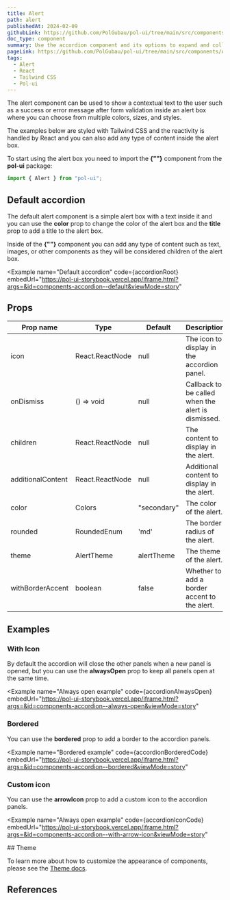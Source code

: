 ```yaml
---
title: Alert
path: alert
publishedAt: 2024-02-09
githubLink: https://github.com/PolGubau/pol-ui/tree/main/src/components/Alert
doc_type: component
summary: Use the accordion component and its options to expand and collapse the content inside each panel based on state reactivity from React and Tailwind CSS
pageLink: https://github.com/PolGubau/pol-ui/tree/main/src/components/Alert
tags:
  - Alert
  - React
  - Tailwind CSS
  - Pol-ui
---
```





The alert component can be used to show a contextual text to the user such as a success or error message after form validation inside an alert box where you can choose from multiple colors, sizes, and styles.

The examples below are styled with Tailwind CSS and the reactivity is handled by React and you can also add any type of content inside the alert box.

To start using the alert box you need to import the **{"<Alert>"}** component from the **pol-ui** package:

```jsx
import { Alert } from "pol-ui";
```

## Default accordion

The default alert component is a simple alert box with a text inside it and you can use the **color** prop to change the color of the alert box and the **title** prop to add a title to the alert box.

Inside of the **{"<Alert>"}** component you can add any type of content such as text, images, or other components as they will be considered children of the alert box.

<Example
  name="Default accordion"
  code={accordionRoot}
  embedUrl="https://pol-ui-storybook.vercel.app/iframe.html?args=&id=components-accordion--default&viewMode=story"
>
  <AccordionRoot />
</Example>

## Props

| Prop name         | Type            | Default     | Description                                        |
| ----------------- | --------------- | ----------- | -------------------------------------------------- |
| icon              | React.ReactNode | null        | The icon to display in the accordion panel.        |
| onDismiss         | () => void      | null        | Callback to be called when the alert is dismissed. |
| children          | React.ReactNode | null        | The content to display in the alert.               |
| additionalContent | React.ReactNode | null        | Additional content to display in the alert.        |
| color             | Colors          | "secondary" | The color of the alert.                            |
| rounded           | RoundedEnum     | 'md'        | The border radius of the alert.                    |
| theme             | AlertTheme      | alertTheme  | The theme of the alert.                            |
| withBorderAccent  | boolean         | false       | Whether to add a border accent to the alert.       |

## Examples

### With Icon

By default the accordion will close the other panels when a new panel is opened, but you can use the **alwaysOpen** prop to keep all panels open at the same time.

<Example
  name="Always open example"
  code={accordionAlwaysOpen}
  embedUrl="https://pol-ui-storybook.vercel.app/iframe.html?args=&id=components-accordion--always-open&viewMode=story"
>
  <AccordionAlwaysOpen />
</Example>

### Bordered

You can use the **bordered** prop to add a border to the accordion panels.

<Example
  name="Bordered example"
  code={accordionBorderedCode}
  embedUrl="https://pol-ui-storybook.vercel.app/iframe.html?args=&id=components-accordion--bordered&viewMode=story"
>
  <AccordionBordered />
</Example>

### Custom icon

You can use the **arrowIcon** prop to add a custom icon to the accordion panels.

<Example
  name="Always open example"
  code={accordionIconCode}
  embedUrl="https://pol-ui-storybook.vercel.app/iframe.html?args=&id=components-accordion--with-arrow-icon&viewMode=story"
>
  <AccordionIcon />
</Example>
## Theme

To learn more about how to customize the appearance of components, please see the [Theme docs](/docs/customize/theme).

<Theme />

## References
